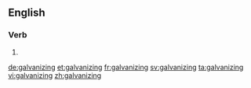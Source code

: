 ==English==

===Verb===
{{head|en|present participle}}

# {{present participle of|galvanize|lang=en}}

[[de:galvanizing]]
[[et:galvanizing]]
[[fr:galvanizing]]
[[sv:galvanizing]]
[[ta:galvanizing]]
[[vi:galvanizing]]
[[zh:galvanizing]]
